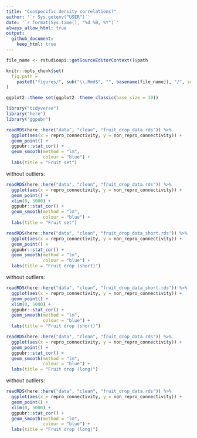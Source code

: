 ```yaml
---
title: "Conspecific density correlations?"
author: '`r Sys.getenv("USER")`'
date: '`r format(Sys.time(), "%d %B, %Y")`' 
always_allow_html: true
output: 
  github_document:
    keep_html: true
---
```

	
```r
file_name <- rstudioapi::getSourceEditorContext()$path

knitr::opts_chunk$set(
  fig.path =
    paste0("figures/", sub("\\.Rmd$", "", basename(file_name)), "/", sep = "")
)

ggplot2::theme_set(ggplot2::theme_classic(base_size = 10))
```

```r
library("tidyverse")
library("here")
library("ggpubr")
```

```r
readRDS(here::here("data", "clean", "fruit_drop_data.rds")) %>%
  ggplot(aes(x = repro_connectivity, y = non_repro_connectivity)) +
  geom_point() +
  ggpubr::stat_cor() +
  geom_smooth(method = "lm", 
              colour = "blue") +
  labs(title = "Fruit set")
```

without outliers:

```r
readRDS(here::here("data", "clean", "fruit_drop_data.rds")) %>%
  ggplot(aes(x = repro_connectivity, y = non_repro_connectivity)) +
  geom_point() +
  xlim(0, 5000) +
  ggpubr::stat_cor() +
  geom_smooth(method = "lm", 
              colour = "blue") +
  labs(title = "Fruit set") 
```

```r
readRDS(here::here("data", "clean", "fruit_drop_data_short.rds")) %>%
  ggplot(aes(x = repro_connectivity, y = non_repro_connectivity)) +
  geom_point() +
  ggpubr::stat_cor() +
  geom_smooth(method = "lm", 
              colour = "blue") +
  labs(title = "Fruit drop (short)")
```

without outliers:

```r
readRDS(here::here("data", "clean", "fruit_drop_data_short.rds")) %>%
  ggplot(aes(x = repro_connectivity, y = non_repro_connectivity)) +
  geom_point() +
  xlim(0, 5000) +
  ggpubr::stat_cor() +
  geom_smooth(method = "lm", 
              colour = "blue") +
  labs(title = "Fruit drop (short)")
```

```r
readRDS(here::here("data", "clean", "fruit_drop_data.rds")) %>%
  ggplot(aes(x = repro_connectivity, y = non_repro_connectivity)) +
  geom_point() +
  ggpubr::stat_cor() +
  geom_smooth(method = "lm", 
              colour = "blue") +
  labs(title = "Fruit drop (long)")
```


without outliers:

```r
readRDS(here::here("data", "clean", "fruit_drop_data.rds")) %>%
  ggplot(aes(x = repro_connectivity, y = non_repro_connectivity)) +
  geom_point() +
  xlim(0, 5000) +
  ggpubr::stat_cor() +
  geom_smooth(method = "lm", 
              colour = "blue") +
  labs(title = "Fruit drop (long)")
```
